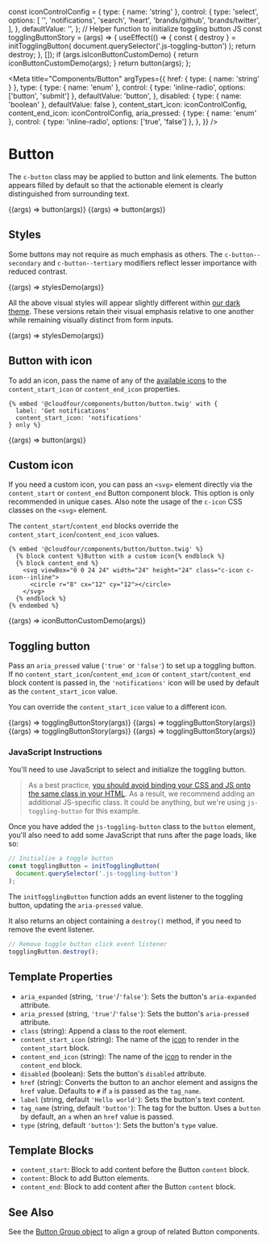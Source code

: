 const iconControlConfig = {
  type: { name: 'string' },
  control: {
    type: 'select',
    options: [
      '',
      'notifications',
      'search',
      'heart',
      'brands/github',
      'brands/twitter',
    ],
  },
  defaultValue: '',
};
// Helper function to initialize toggling button JS
const togglingButtonStory = (args) => {
  useEffect(() => {
    const { destroy } = initTogglingButton(
      document.querySelector('.js-toggling-button')
    );
    return destroy;
  }, []);
  if (args.isIconButtonCustomDemo) {
    return iconButtonCustomDemo(args);
  }
  return button(args);
};

<Meta
  title="Components/Button"
  argTypes={{
    href: { type: { name: 'string' } },
    type: {
      type: { name: 'enum' },
      control: { type: 'inline-radio', options: ['button', 'submit'] },
      defaultValue: 'button',
    },
    disabled: { type: { name: 'boolean' }, defaultValue: false },
    content_start_icon: iconControlConfig,
    content_end_icon: iconControlConfig,
    aria_pressed: {
      type: { name: 'enum' },
      control: { type: 'inline-radio', options: ['true', 'false'] },
    },
  }}
/>

# Button

The `c-button` class may be applied to button and link elements. The button appears filled by default so that the actionable element is clearly distinguished from surrounding text.

<Canvas>
  <Story name="Button Element" args={{ label: 'Button', href: false }}>
    {(args) => button(args)}
  </Story>
  <Story name="Link Element" args={{ label: 'Link', tagName: 'a' }}>
    {(args) => button(args)}
  </Story>
</Canvas>

## Styles

Some buttons may not require as much emphasis as others. The `c-button--secondary` and `c-button--tertiary` modifiers reflect lesser importance with reduced contrast.

<Canvas>
  <Story name="Styles">{(args) => stylesDemo(args)}</Story>
</Canvas>

All the above visual styles will appear slightly different within [our dark theme](/docs/design-themes--dark). These versions retain their visual emphasis relative to one another while remaining visually distinct from form inputs.

<Canvas>
  <Story name="Styles (Dark)" parameters={{ theme: 't-dark' }}>
    {(args) => stylesDemo(args)}
  </Story>
</Canvas>

## Button with icon

To add an icon, pass the name of any of the [available icons](/docs/design-icons--page)
to the `content_start_icon` or `content_end_icon` properties.

```twig
{% embed '@cloudfour/components/button/button.twig' with {
  label: 'Get notifications'
  content_start_icon: 'notifications'
} only %}
```

<Canvas>
  <Story
    name="Icon"
    args={{
      content_start_icon: 'notifications',
      label: 'Get notifications',
    }}
  >
    {(args) => button(args)}
  </Story>
</Canvas>

## Custom icon

If you need a custom icon, you can pass an `<svg>` element directly via the
`content_start` or `content_end` Button component block. This option is only
recommended in unique cases. Also note the usage of the `c-icon`
CSS classes on the `<svg>` element.

The `content_start`/`content_end` blocks override the
`content_start_icon`/`content_end_icon` values.

```twig
{% embed '@cloudfour/components/button/button.twig' %}
  {% block content %}Button with a custom icon{% endblock %}
  {% block content_end %}
    <svg viewBox="0 0 24 24" width="24" height="24" class="c-icon c-icon--inline">
      <circle r="8" cx="12" cy="12"></circle>
    </svg>
  {% endblock %}
{% endembed %}
```

<Canvas>
  <Story name="Custom Icon">{(args) => iconButtonCustomDemo(args)}</Story>
</Canvas>

## Toggling button

Pass an `aria_pressed` value (`'true'` or `'false'`) to set up a toggling button. If no `content_start_icon`/`content_end_icon` or `content_start`/`content_end` block content is passed in, the `'notifications'` icon will be used by default as the `content_start_icon` value.

You can override the `content_start_icon` value to a different icon.

<Canvas>
  <Story
    name="Toggling Button"
    args={{
      class: 'js-toggling-button',
      aria_pressed: 'true',
    }}
    inline={false}
  >
    {(args) => togglingButtonStory(args)}
  </Story>
  <Story
    name="Secondary Toggling Button"
    args={{
      class: 'c-button--secondary js-toggling-button',
      aria_pressed: 'true',
    }}
    inline={false}
  >
    {(args) => togglingButtonStory(args)}
  </Story>
  <Story
    name="Tertiary Toggling Button"
    args={{
      class: 'c-button--tertiary js-toggling-button',
      aria_pressed: 'true',
    }}
    inline={false}
  >
    {(args) => togglingButtonStory(args)}
  </Story>
  <Story
    name="Custom Icon Toggling Button"
    args={{
      class: 'js-toggling-button',
      aria_pressed: 'true',
      isIconButtonCustomDemo: true,
    }}
    inline={false}
  >
    {(args) => togglingButtonStory(args)}
  </Story>
</Canvas>

### JavaScript Instructions

You'll need to use JavaScript to select and initialize the toggling button.

> As a best practice, [you should avoid binding your CSS and JS onto the same class in your HTML](https://cssguidelin.es/#javascript-hooks). As a result, we recommend adding an additional JS-specific class. It could be anything, but we're using `js-toggling-button` for this example.

Once you have added the `js-toggling-button` class to the `button` element, you'll also need to add some JavaScript that runs after the page loads, like so:

```js
// Initialize a toggle button
const togglingButton = initTogglingButton(
  document.querySelector('.js-toggling-button')
);
```

The `initTogglingButton` function adds an event listener to the toggling button, updating the `aria-pressed` value.

It also returns an object containing a `destroy()` method, if you need to remove the event listener.

```js
// Remove toggle button click event listener
togglingButton.destroy();
```

## Template Properties

- `aria_expanded` (string, `'true'`/`'false'`): Sets the button's `aria-expanded` attribute.
- `aria_pressed` (string, `'true'`/`'false'`): Sets the button's `aria-pressed` attribute.
- `class` (string): Append a class to the root element.
- `content_start_icon` (string): The name of the [icon](/docs/design-icons--page) to render in the `content_start` block.
- `content_end_icon` (string): The name of the [icon](/docs/design-icons--page) to render in the `content_end` block.
- `disabled` (boolean): Sets the button's `disabled` attribute.
- `href` (string): Converts the button to an anchor element and assigns the `href` value. Defaults to `#` if `a` is passed as the `tag_name`.
- `label` (string, default `'Hello world'`): Sets the button's text content.
- `tag_name` (string, default `'button'`): The tag for the button. Uses a `button` by default, an `a` when an `href` value is passed.
- `type` (string, default `'button'`): Sets the button's `type` value.

## Template Blocks

- `content_start`: Block to add content before the Button `content` block.
- `content`: Block to add Button elements.
- `content_end`: Block to add content after the Button `content` block.

## See Also

See the [Button Group object](/docs/objects-button-group--default-story) to align a group of related Button components.
